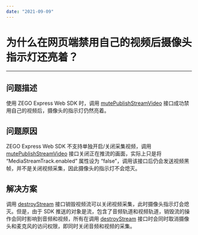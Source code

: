 ```yaml
---
date: "2021-09-09"
---
```

# 为什么在网页端禁用自己的视频后摄像头指示灯还亮着？

- - -

## 问题描述

使用 ZEGO Express Web SDK 时，调用 [mutePublishStreamVideo](/article/api?doc=Express_Video_SDK_API~javascript_web~class~ZegoExpressEngine#mute-publish-stream-video) 接口成功禁用自己的视频后，摄像头的指示灯仍然亮着。


## 问题原因

ZEGO Express Web SDK 不支持单独开启/关闭采集视频，调用 [mutePublishStreamVideo](/article/api?doc=Express_Video_SDK_API~javascript_web~class~ZegoExpressEngine#mute-publish-stream-video) 接口关闭正在推流的画面，实际上只是将 “MediaStreamTrack.enabled” 属性设为 “false”，调用该接口后仍会发送视频黑帧，并不是关闭视频采集，因此摄像头的指示灯不会熄灭。


## 解决方案

调用 [destroyStream](/article/api?doc=Express_Video_SDK_API~javascript_web~class~ZegoExpressEngine#destroy-stream)  接口销毁视频流可以关闭视频采集，此时摄像头指示灯会熄灭。但是，由于 SDK 推送的对象是流，包含了音频轨道和视频轨道，销毁流的操作会同时影响到音频和视频，所有在调用 [destroyStream](/article/api?doc=Express_Video_SDK_API~javascript_web~class~ZegoExpressEngine#destroy-stream)  接口时会同时取消摄像头和麦克风的访问权限，即同时关闭音频和视频的采集。
